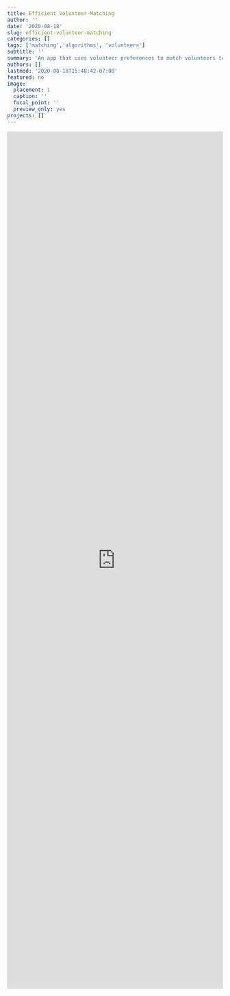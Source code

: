 ```yaml
---
title: Efficient Volunteer Matching
author: ''
date: '2020-08-18'
slug: efficient-volunteer-matching
categories: []
tags: ['matching','algorithms', 'volunteers']
subtitle: ''
summary: 'An app that uses volunteer preferences to match volunteers to tasks.'
authors: []
lastmod: '2020-08-18T15:48:42-07:00'
featured: no
image:
  placement: 1
  caption: ''
  focal_point: ''
  preview_only: yes
projects: []
---
```


<iframe src="https://www.intrepidinsight.com/shinyapp/efficient_volunteer/" width="100%" height="2000px" frameborder="0" scrolling="auto">


